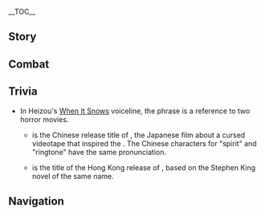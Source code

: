 {{CharacterTabs}}
{{LanguageTabs}}
{{Stub|1={{Meta/VO|tl=1|Chinese}}}}
__TOC__
==Story==
{{VO
|character           = {{ROOTPAGENAME}}
|language            = zh
|language_s          = zh
|language_t          = zh-tw
|name_s              = 鹿野院平藏
|name_t              = 鹿野院平藏

<!-- Hello -->
|vo_01_01_title_s    = 初次见面…
|vo_01_01_title_t    = 初次見面…
|vo_01_01_subtitle   = Hello...
|vo_01_01_file       = VO_{language}{character} Hello.ogg
|vo_01_01_tx_s       = 我叫鹿野院平藏，是天领奉行里破案最多最快的侦探…哎呀呀，你身上一股麻烦缠身的味道。快坐下，这边坐，从头说给我听听吧。
|vo_01_01_tx_t       = 我叫鹿野院平藏，是天領奉行裡破案最多最快的偵探…哎呀呀，(你/妳)身上一股麻煩纏身的味道。快坐下，這邊坐，從頭說給我聽聽吧。
|vo_01_01_rm         = Wǒ jiào Lùyěyuàn Píngzàng, shì Tiānlǐng-fèngxíng lǐ pò'àn zuìduō-zuìkuài de zhēntàn... Aiyaya, nǐ shēnshàng yī gǔ máfan chánshēn de wèidào. Kuài zuòxià, zhèbiān zuò, cóngtóu shuō gěi wǒ tīngtīng ba.
|vo_01_01_tl         = 

<!-- Chats -->
|vo_02_01_title_s    = 闲聊・罪案
|vo_02_01_title_t    = 閒聊・罪案
|vo_02_01_subtitle   = Chat: Criminal Cases
|vo_02_01_file       = VO_{language}{character} Chat - Criminal Cases.ogg
|vo_02_01_tx_s       = 唔…我好像闻到了罪案的味道。
|vo_02_01_tx_t       = 唔…我好像聞到了罪案的味道。
|vo_02_01_rm         = N... wǒ hǎoxiàng wén dàole zuì'àn de wèidào. 
|vo_02_01_tl         = Hmm... I seem to smell a criminal case in the air.

|vo_02_02_title_s    = 闲聊・侦探
|vo_02_02_title_t    = 閒聊・偵探
|vo_02_02_subtitle   = Chat: Detective Work
|vo_02_02_file       = VO_{language}{character} Chat - Detective Work.ogg
|vo_02_02_tx_s       = 侦探就要有侦探的样子，所以就得到处走走，搜集罪证才对嘛。
|vo_02_02_tx_t       = 偵探就要有偵探的樣子，所以就得到處走走，收集罪證才對嘛。
|vo_02_02_rm         = Zhēntàn jiù yào yǒu zhēntàn de yàngzi, suǒyǐ jiù děi dàochù zǒuzǒu, sōují zuìzhèng cái duì ma.
|vo_02_02_tl         = 

|vo_02_03_title_s    = 闲聊・直觉
|vo_02_03_title_t    = 閒聊・直覺
|vo_02_03_subtitle   = Chat: Intuition
|vo_02_03_file       = VO_{language}{character} Chat - Intuition.ogg
|vo_02_03_tx_s       = 我的直觉告诉我，马上就要有精彩的事件发生了。
|vo_02_03_tx_t       = 我的直覺告訴我，馬上就要有精彩的事件發生了。
|vo_02_03_rm         = Wǒ de zhíjué gàosù wǒ, mǎshàng jiù yào yǒu jīngcǎi de shìjiàn fāshēngle. 
|vo_02_03_tl         = My intuition tells me, a wonderful event is about to happen.

<!-- Weather -->
|vo_03_01_title_s    = 雨过天晴…
|vo_03_01_title_t    = 雨過天晴…
|vo_03_01_subtitle   = After the Rain
|vo_03_01_file       = VO_{language}{character} After the Rain.ogg
|vo_03_01_tx_s       = 刚才那场雨，可别冲散了线索啊。
|vo_03_01_tx_t       = 剛才那場雨，可別沖散了線索啊。
|vo_03_01_rm         = Gāngcái nà chǎng yǔ, kě bié chōngsànle xiànsuǒ a. 
|vo_03_01_tl         = That rainfall just now better not wash away all the clues.

|vo_03_02_title_s    = 打雷的时候…
|vo_03_02_title_t    = 打雷的時候…
|vo_03_02_subtitle   = When Thunder Strikes...
|vo_03_02_file       = VO_{language}{character} When Thunder Strikes.ogg
|vo_03_02_tx_s       = 哦？是哪个狡猾的犯人在发誓吗？
|vo_03_02_tx_t       = 哦？是哪個狡猾的犯人在發誓嗎？
|vo_03_02_rm         = O? Shì nǎge jiǎohuá de fànrén zài fāshì ma? 
|vo_03_02_tl         = 

|vo_03_03_title_s    = 下雪的时候…
|vo_03_03_title_t    = 下雪的時候…
|vo_03_03_subtitle   = When It Snows
|vo_03_03_file       = VO_{language}{character} When It Snows.ogg
|vo_03_03_tx_s       = 你听说过吗？很久以前，发生在龙脊雪山上的午夜凶灵事件…
|vo_03_03_tx_t       = (你/妳)聽說過嗎？很久以前，發生在龍脊雪山上的午夜凶靈事件…
|vo_03_03_rm         = Nǐ tīngshuōguò ma? Hěnjiǔ yǐqián, fāshēng zài Lóngjí Xuěshān-shàng de wǔyè xiōnglíng shìjiàn...
|vo_03_03_tl         = Have you heard about this? A long time ago,  the case of the vicious midnight spirit on Dragonspine...

|vo_03_04_title_s    = 刮大风了…
|vo_03_04_title_t    = 颳大風了…
|vo_03_04_subtitle   = When the Wind Is Blowing
|vo_03_04_file       = VO_{language}{character} When the Wind Is Blowing.ogg
|vo_03_04_tx_s       = 加油呀！这么点风力是成不了「风暴」的。
|vo_03_04_tx_t       = 加油呀！這麼點風力是成不了「風暴」的。
|vo_03_04_rm         = Jiāyóu ya! Zhème diǎn fēnglì shì chéng bùliǎo "fēngbào" de. 
|vo_03_04_tl         = 

<!-- Greetings -->
|vo_04_01_title_s    = 早上好…
|vo_04_01_title_t    = 早安…
|vo_04_01_subtitle   = Good Morning
|vo_04_01_file       = VO_{language}{character} Good Morning.ogg
|vo_04_01_tx_s       = 早呀，看你精神不好，没做噩梦吧？早知道的话，就该晚些再让你接触重案嘛。
|vo_04_01_tx_t       = 早呀，看(你/妳)精神不好，沒做噩夢吧？早知道的話，就該晚些再讓(你/妳)接觸重案嘛。
|vo_04_01_rm         = Zǎo ya, kàn nǐ jīngshén bù hǎo, méi zuò èmèng ba? Zǎo zhīdào dehuà, jiù gāi wǎn xiē zài ràng nǐ jiēchù zhòng'àn ma. 
|vo_04_01_tl         = 

|vo_04_02_title_s    = 中午好…
|vo_04_02_title_t    = 午安…
|vo_04_02_subtitle   = Good Afternoon
|vo_04_02_file       = VO_{language}{character} Good Afternoon.ogg
|vo_04_02_tx_s       = 吃饱了玩点锻炼脑力的游戏吧！继电石？哈哈，这个只能锻炼心态吧。
|vo_04_02_tx_t       = 吃飽了玩點鍛煉腦力的遊戲吧！繼電石？哈哈，這個只能鍛煉心態吧。
|vo_04_02_rm         = Chībǎole wán diǎn duànliàn nǎolì de yóuxì ba! Jìdiàn-shí? Haha, zhège zhǐ néng duànliàn xīntài ba. 
|vo_04_02_tl         = 

|vo_04_03_title_s    = 晚上好…
|vo_04_03_title_t    = 晚上好…
|vo_04_03_subtitle   = Good Evening
|vo_04_03_file       = VO_{language}{character} Good Evening.ogg
|vo_04_03_tx_s       = 太阳下班的时候，就轮到星星盯着犯人了。
|vo_04_03_tx_t       = 太陽下班的時候，就輪到星星盯著犯人了。
|vo_04_03_rm         = Tàiyáng xiàbān de shíhòu, jiù lún dào xīngxīng dīngzhe fànrénle. 
|vo_04_03_tl         = 

|vo_04_04_title_s    = 晚安…
|vo_04_04_title_t    = 晚安…
|vo_04_04_subtitle   = Good Night
|vo_04_04_file       = VO_{language}{character} Good Night.ogg
|vo_04_04_tx_s       = 真好啊，又到了睡觉时间！今天会做怎样的梦呢？
|vo_04_04_tx_t       = 真好啊，又到了睡覺時間！今天會做怎樣的夢呢？
|vo_04_04_rm         = Zhēn hǎo a, yòu dàole shuìjiào shíjiān! Jīntiān huì zuò zěnyàng de mèng ne? 
|vo_04_04_tl         = Great, it’s bedtime again! What kind of dreams will I have tonight?

<!-- About -->
|vo_05_01_title_s    = 关于鹿野院平藏自己・侦探
|vo_05_01_title_t    = 關於鹿野院平藏自己・偵探
|vo_05_01_subtitle   = About {character}: Detective
|vo_05_01_file       = VO_{language}{character} About {character} - Detective.ogg
|vo_05_01_tx_s       = 侦探，就该用脑力摧毁那些犯人企图逃脱的侥幸，所以说，真正的侦探，根本犯不着使用武力嘛。
|vo_05_01_tx_t       = 偵探，就該用腦力摧毀那些犯人企圖逃脫的僥倖，所以說，真正的偵探，根本犯不著使用武力嘛。
|vo_05_01_rm_s       = Zhēntàn, jiù gāi yòng nǎolì cuīhuǐ nàxiē fànrén qǐtú táotuō de jiǎoxìng, suǒyǐ shuō, zhēnzhèng de zhēntàn, gēnběn fànbuzháo shǐyòng wǔlì ma. 
|vo_05_01_rm_t       = Zhēntàn, jiù gāi yòng nǎolì cuīhuǐ nàxiē fànrén qìtú táotuō de jiǎoxìng, suǒyǐ shuō, zhēnzhèng de zhēntàn, gēnběn fànbuzháo shǐyòng wǔlì ma. 
|vo_05_01_tl         = 

|vo_05_02_title_s    = 关于鹿野院平藏自己・关键词
|vo_05_02_title_t    = 關於鹿野院平藏自己・關鍵字
|vo_05_02_friendship = 4
|vo_05_02_subtitle   = About {character}: Keywords
|vo_05_02_file       = VO_{language}{character} About {character} - Keywords.ogg
|vo_05_02_tx_s       = 我习惯将见到的东西以关键词的形式记在脑子里，它们对推理大有帮助。你看这边这个人，干净裤腿上的猫毛，手腕处的抓痕，看来是想和动物玩，但却不太懂怎么逗猫。那位，很在意自己受伤的手，穿着和身份不符的新鞋…等等，说不定我要有新委托了。
|vo_05_02_tx_t       = 我習慣將見到的東西以關鍵字的形式記在腦子裡，它們對推理大有幫助。(你/妳)看這邊這個人，乾淨褲腿上的貓毛，手腕處的抓痕，看來是想和動物玩，但卻不太懂怎麼逗貓。那位，很在意自己受傷的手，穿著和身分不符的新鞋…等等，說不定我要有新委託了。
|vo_05_02_rm_s       = Wǒ xíguàn jiāng jiàn dào de dōngxi yǐ guānjiàn-cí de xíngshì jì zài nǎozi lǐ, tāmen duì tuīlǐ dà yǒu bāngzhù. Nǐ kàn zhè biān zhège rén, gānjìng kùtuǐ-shàng de māomáo, shǒuwàn-chǔ de zhuāhén, kànlái shì xiǎng hé dòngwù wán, dàn què bù tài dǒng zěnme dòu māo. Nà wèi, hěn zàiyì zìjǐ shòushāng de shǒu, chuānzhuó hé shēnfèn bùfú de xīn xié... Děngděng, shuōbudìng wǒ yào yǒu xīn wěituōle. 
|vo_05_02_rm_t       = Wǒ xíguàn jiāng jiàn dào de dōngxi yǐ guānjiàn-zì de xíngshì jì zài nǎozi lǐ, tāmen duì tuīlǐ dà yǒu bāngzhù. Nǐ kàn zhè biān zhège rén, gānjìng kùtuǐ-shàng de māomáo, shǒuwàn-chǔ de zhuāhén, kànlái shì xiǎng hàn dòngwù wán, dàn què bù tài dǒng zěnme dòu māo. Nà wèi, hěn zàiyì zìjǐ shòushāng de shǒu, chuānzhuó hàn shēnfèn bùfú de xīn xié... Děngděng, shuōbudìng wǒ yào yǒu xīn wěituōle. 
|vo_05_02_tl         = 

<!-- About Us -->
|vo_06_01_title_s    = 关于我们・委托
|vo_06_01_title_t    = 關於我們・委託
|vo_06_01_subtitle   = About Us: Commissions
|vo_06_01_file       = VO_{language}{character} About Us - Commissions.ogg
|vo_06_01_tx_s       = 我看你身边的委托，就像永不干涸的井口一样，捞都捞不完。那我就来沾点便宜吧。你懂的，打架、跑腿、找东西之类的活我是不做的。只做解谜推理，只解重案要案…嘿嘿，记得帮我留意哦。
|vo_06_01_tx_t       = 我看(你/妳)身邊的委託，就像永不乾涸的井口一樣，撈都撈不完。那我就來沾點便宜吧。(你/妳)懂的，打架、跑腿、找東西之類的工作我是不做的。只做解謎推理，只解重案要案…嘿嘿，記得幫我留意哦。
|vo_06_01_rm         = Wǒ kàn nǐ shēnbiān de wěituō, jiù xiàng yǒng bù gānhé de jǐngkǒu yīyàng, lāo dōu lāo bù wán. Nà wǒ jiù lái zhān diǎn piányí ba. Nǐ dǒng de, dǎjià, pǎotuǐ, zhǎo dōngxi zhī lèi de gōngzuò wǒ shì bù zuò de. Zhǐ zuò jiěmí tuīlǐ, zhǐ jiě zhòng'àn yào'àn... Heihei, jìdé bāng wǒ liúyì o. 
|vo_06_01_tl         = 

|vo_06_02_title_s    = 关于我们・必然结果
|vo_06_02_title_t    = 關於我們・必然結果
|vo_06_02_subtitle   = About Us: Destined Outcome
|vo_06_02_file       = VO_{language}{character} About Us - Destined Outcome.ogg
|vo_06_02_tx_s       = 「巧合」是个好词，听起来就像是命中注定。但可惜侦探不相信巧合，我和你的相遇，是此前每一个选择、每一次行动的必然结果，也就是说，是我们自己决定的哦。
|vo_06_02_tx_t       = 「巧合」是個好詞，聽起來就像是命中註定。但可惜偵探不相信巧合，我和(你/妳)的相遇，是此前每一個選擇、每一次行動的必然結果，也就是說，是我們自己決定的哦。
|vo_06_02_rm_s       = "Qiǎohé" shìgè hǎo cí, tīngqǐlái jiù xiàng shì mìngzhòng-zhùdìng. Dàn kěxí zhēntàn bù xiāngxìn qiǎohé, wǒ hé nǐ de xiāngyù, shì cǐqián měi yīgè xuǎnzé, měi yīcì xíngdòng de bìrán jiéguǒ, yě jiùshì shuō, shì wǒmen zìjǐ juédìng de o. 
|vo_06_02_rm_t       = "Qiǎohé" shìgè hǎo cí, tīngqǐlái jiù xiàng shì mìngzhòng-zhùdìng. Dàn kěxí zhēntàn bù xiāngxìn qiǎohé, wǒ hàn nǐ de xiāngyù, shì cǐqián měi yīgè xuǎnzé, měi yīcì xíngdòng de bìrán jiéguǒ, yě jiùshì shuō, shì wǒmen zìjǐ juédìng de o. 
|vo_06_02_tl         = 

<!-- Miscellaneous I -->
|vo_07_01_title_s    = 关于「神之眼」…
|vo_07_01_title_t    = 關於「神之眼」…
|vo_07_01_friendship = 4
|vo_07_01_subtitle   = About the [[Vision]]
|vo_07_01_file       = VO_{language}{character} About the Vision.ogg
|vo_07_01_tx_s       = 有传言说我不用神之眼也能放倒同僚？唔…我更正一下。第一，我虽然是奉行所同心，但也只是个侦探，动的是脑力。第二，我们平时是不会打架的。第三…欸，蒙不过你啊。那算了~
|vo_07_01_tx_t       = 有傳言說我不用神之眼也能放倒同僚？唔…我更正一下。第一，我雖然是奉行所同心，但也只是個偵探，動的是腦力。第二，我們平時是不會打架的。第三…欸，矇不過(你/妳)啊。那算了~
|vo_07_01_rm         = Yǒu chuányán shuō wǒ bùyòng Shénzhīyǎn yě néng fàng dào tóngliáo? N... Wǒ gēngzhèng yīxià. Dì-yī, wǒ suīrán shì Fèngxíng-suǒ Tóngxīn, dàn yě zhǐshì gè zhēntàn, dòng de shì nǎolì. Dì-èr, wǒmen píngshí shì bùhuì dǎjià de. Dì-sān... Ei, méngbuguò nǐ a. Nà suànle~ 
|vo_07_01_tl         = 

|vo_07_02_title_s    = 有什么想要分享・成就感
|vo_07_02_title_t    = 有什麼想要分享・成就感
|vo_07_02_subtitle   = Something to Share: Sense of Achievement
|vo_07_02_file       = VO_{language}{character} Something to Share - Sense of Achievement.ogg
|vo_07_02_tx_s       = 把线索串联起来，一步步找出真凶，直到亲手为拼图嵌上最后一块。那种成就感，哎呀呀，实在是太迷人了。
|vo_07_02_tx_t       = 把線索串聯起來，一步步找出真凶，直到親手為拼圖嵌上最後一塊。那種成就感，哎呀呀，實在是太迷人了。
|vo_07_02_rm         = Bǎ xiànsuǒ chuànlián qǐlái, yībùbù zhǎochū zhēnxiōng, zhídào qīnshǒu wéi pīntú qiànshàng zuìhòu yīkuài. Nà zhǒng chéngjiù-gǎn, aiyaya, shízài shì tài mírénle. 
|vo_07_02_tl         = 

|vo_07_03_title_s    = 有什么想要分享・同心
|vo_07_03_title_t    = 有什麼想要分享・同心
|vo_07_03_subtitle   = Something to Share: Doushin
|vo_07_03_file       = VO_{language}{character} Something to Share - Doushin.ogg
|vo_07_03_tx_s       = 同心这个职位，既能带来声望，又离凶案现场最近，这舞台，比我在侦探社的时候大了不少。当然，当然…巡逻和抓捕这种活还是请厉害的人代劳吧，侦探的精力是有限的嘛。
|vo_07_03_tx_t       = 同心這個職位，既能帶來聲望，又離凶案現場最近，這舞臺，比我在偵探社的時候大了不少。當然，當然…巡邏和抓捕這種工作還是請厲害的人代勞吧，偵探的精力是有限的嘛。
|vo_07_03_rm_s       = Tóngxīn zhège zhíwèi, jì néng dàilái shēngwàng, yòu lí xiōng'àn xiànchǎng zuìjìn, zhè wǔtái, bǐ wǒ zài zhēntàn-shè de shíhòu dàle bùshǎo. Dāngrán, dāngrán... xúnluó hé zhuābǔ zhè zhǒng gōngzuò háishì qǐng lìhài de rén dàiláo ba, zhēntàn de jīnglì shì yǒuxiàn de ma.
|vo_07_03_rm_t       = Tóngxīn zhège zhíwèi, jì néng dàilái shēngwàng, yòu lí xiōng'àn xiànchǎng zuìjìn, zhè wǔtái, bǐ wǒ zài zhēntàn-shè de shíhòu dàle bùshǎo. Dāngrán, dāngrán... xúnluó hàn zhuābǔ zhè zhǒng gōngzuò háishì qǐng lìhài de rén dàiláo ba, zhēntàn de jīnglì shì yǒuxiàn de ma.
|vo_07_03_tl         = 

|vo_07_04_title_s    = 感兴趣的见闻…
|vo_07_04_title_t    = 感興趣的見聞…
|vo_07_04_subtitle   = Interesting Things
|vo_07_04_file       = VO_{language}{character} Interesting Things.ogg
|vo_07_04_tx_s       = 你对木材有什么研究吗？啊，没错，说的就是那种路边随处可见的树木。犯人蹭到了树皮啦，刮到了木屑啦，踩到了树叶啦，说不好就会留下些什么。根据它们的生长区域，有时还能推断出重要的线索。完全可以说，树是侦探的好朋友啊。
|vo_07_04_tx_t       = (你/妳)對木材有什麼研究嗎？啊，沒錯，說的就是那種路邊隨處可見的樹木。犯人蹭到了樹皮啦、刮到了木屑啦、踩到了樹葉啦，說不定就會留下些什麼。根據它們的生長區域，有時還能推斷出重要的線索。完全可以說，樹是偵探的好朋友啊。
|vo_07_04_rm_s       = Nǐ duì mùcái yǒu shénme yánjiū ma? A, méicuò, shuō de jiùshì nà zhǒng lùbiān suíchù-kějiàn de shùmù. Fànrén cèng dàole shùpí la, guā dàole mùxiè la, cǎi dàole shùyè la, shuōbudìng jiù huì liúxià xiē shénme. Gēnjù tāmen de shēngzhǎng qūyù, yǒushí hái néng tuīduàn chū chóng yào de xiànsuǒ. Wánquán kěyǐ shuō, shù shì zhēntàn de hǎo péngyǒu a.
|vo_07_04_rm_t       = Nǐ duì mùcái yǒu shénme yánjiù ma? A, méicuò, shuō de jiùshì nà zhǒng lùbiān suíchù-kějiàn de shùmù. Fànrén cèng dàole shùpí la, guā dàole mùxiè la, cǎi dàole shùyè la, shuōbudìng jiù huì liúxià xiē shénme. Gēnjù tāmen de shēngzhǎng qūyù, yǒushí hái néng tuīduàn chū chóng yào de xiànsuǒ. Wánquán kěyǐ shuō, shù shì zhēntàn de hǎo péngyǒu a.
|vo_07_04_tl         = 

<!-- About Others -->
|vo_08_01_title_s    = 关于九条裟罗…
|vo_08_01_title_t    = 關於九條裟羅…
|vo_08_01_friendship = 4
|vo_08_01_subtitle   = About [[Kujou Sara]]
|vo_08_01_file       = VO_{language}{character} About Kujou Sara.ogg
|vo_08_01_tx_s       = 九条裟罗大人啊…绝对是全天领奉行最严肃的人！真希望她能变得宽容一些，多多体谅下属，别再因为偶尔的缺勤责备我了。说到底，我也是为了查案嘛。
|vo_08_01_tx_t       = 九條裟羅大人啊…絕對是全天領奉行最嚴肅的人！真希望她能變得寬容一些，多多體諒下屬，別再因為偶爾的缺勤責備我了。說到底，我也是為了查案嘛。
|vo_08_01_rm         = Jiǔtiáo Shāluó-dàrén a... Juéduì shì quán Tiānlǐng-fèngxíng zuì yánsù de rén! Zhēn xīwàng tā néng biàn dé kuānróng yīxiē, duōduō tǐliàng xiàshǔ, bié zài yīnwèi ǒu'ěr de quēqín zébèi wǒle. Shuōdàodǐ, wǒ yěshì wèile chá'àn ma. 
|vo_08_01_tl         = 

|vo_08_02_title_s    = 关于荒泷一斗…
|vo_08_02_title_t    = 關於荒瀧一斗…
|vo_08_02_friendship = 4
|vo_08_02_subtitle   = About [[Arataki Itto]]
|vo_08_02_file       = VO_{language}{character} About Arataki Itto.ogg
|vo_08_02_tx_s       = 受人所托，我去牢里给他捎过几次烤堇瓜，有次还正巧听到他在唱歌。说实话，歌词很烂，但唱得不错。蹲牢房的人能有这样的精神状态，不算多见。
|vo_08_02_tx_t       = 受人所托，我去牢裡帶過幾次烤堇瓜給他，有次還正巧聽到他在唱歌。說實話，歌詞很爛，但唱得不錯。蹲牢房的人能有這樣的精神狀態，不算多見。
|vo_08_02_rm_s       = Shòu rén suǒ tuō, wǒ qù láolǐ gěi tā shāoguò jǐ cì kǎo-Jǐn-guā, yǒu cì hái zhèngqiǎo tīngdào tā zài chànggē. Shuōshíhuà, gēcí hěn làn, dàn chàng dé bùcuò. Dūn láofáng de rén néng yǒu zhèyàng de jīngshén zhuàngtài, bù suàn duō jiàn.
|vo_08_02_rm_t       = Shòu rén suǒ tuō, wǒ qù láolǐ dài guò jǐ cì kǎo-Jǐn-guā gěi tā, yǒu cì hái zhèngqiǎo tīngdào tā zài chànggē. Shuōshíhuà, gēcí hěn làn, dàn chàng dé bùcuò. Dūn láofáng de rén néng yǒu zhèyàng de jīngshén zhuàngtài, bù suàn duō jiàn. 
|vo_08_02_tl         = 

|vo_08_03_title_s    = 关于久岐忍…
|vo_08_03_title_t    = 關於久岐忍…
|vo_08_03_friendship = 4
|vo_08_03_subtitle   = About [[Kuki Shinobu]]
|vo_08_03_file       = VO_{language}{character} About Kuki Shinobu.ogg
|vo_08_03_tx_s       = 荒泷派真是个自由多元的组织呀，无论是怎样的风格都能接纳。了不起，了不起，多亏那位阿忍小姐管教有方。我是怎么知道的？哈哈，这已经简单到连推理都算不上了吧？
|vo_08_03_tx_t       = 荒瀧派真是個自由多元的組織呀，無論是怎樣的風格都能接納。了不起，了不起，多虧那位阿忍小姐管教有方。我是怎麼知道的？哈哈，這已經簡單到連推理都算不上了吧？
|vo_08_03_rm         = Huānglóng-pài zhēnshi gè zìyóu duōyuán de zǔzhī ya, wúlùn shì zěnyàng de fēnggé dōu néng jiē'nà. Liǎobuqǐ, liǎobuqǐ, duōkuī nà wèi Ā-Rěn-xiǎojiě guǎnjiào yǒufāng. Wǒ shì zěnme zhīdào de? Haha, zhè yǐjīng jiǎndān dào lián tuīlǐ dōu suànbushàngle ba? 
|vo_08_03_tl         = 

|vo_08_04_title_s    = 关于八重神子…
|vo_08_04_title_t    = 關於八重神子…
|vo_08_04_friendship = 4
|vo_08_04_subtitle   = About [[Yae Miko]]
|vo_08_04_file       = VO_{language}{character} About Yae Miko.ogg
|vo_08_04_tx_s       = 说起来，宫司大人的八重堂也会出版推理小说吧？什么时候能请你当面引荐一番？在这个时代，要成为名侦探，实力以外，宣传也不能落下。哎呀呀，我哪有别的心思啦。
|vo_08_04_tx_t       = 說起來，宮司大人的八重堂也會出版推理小說吧？什麼時候能請(你/妳)當面引薦一番？在這個時代，要成為名偵探，實力以外，宣傳也不能落下。哎呀呀，我哪有別的心思啦。
|vo_08_04_rm         = Shuō qǐlái, Gōngsī-dàrén de Bāchóng-táng yě huì chūbǎn tuīlǐ-xiǎoshuō ba? Shénme shíhòu néng qǐng nǐ dāngmiàn yǐnjiàn yī fān? Zài zhège shídài, yào chéngwéi míng-zhēntàn, shílì yǐwài, xuānchuán yě bùnéng luòxià. Aiyaya, wǒ nǎ yǒu bié de xīnsī la. 
|vo_08_04_tl         = 

|vo_08_05_title_s    = 关于枫原万叶・共通点
|vo_08_05_title_t    = 關於楓原萬葉・共通點
|vo_08_05_friendship = 4
|vo_08_05_subtitle   = About [[Kaedehara Kazuha]]: Things in Common
|vo_08_05_file       = VO_{language}{character} About Kaedehara Kazuha - Things in Common.ogg
|vo_08_05_tx_s       = 万叶他呀，太可靠了。在他的提醒下，线索就像装宝石的匣子被翻倒一样，滚落得满地都是了。我要是也有他那种对于自然的感知力…哦！我明白了！「风」之于他，就像是「直觉」之于我吧！
|vo_08_05_tx_t       = 萬葉他呀，太可靠了。在他的提醒下，線索就像裝寶石的匣子被翻倒一樣，滾落得滿地都是了。我要是也有他那種對於自然的感知力…哦！我明白了！「風」之於他，就像是「直覺」之於我吧！
|vo_08_05_rm         = Wànyè tā ya, tài kěkàole. Zài tā de tíxǐng xià, xiànsuǒ jiù xiàng zhuāng bǎoshí de xiázi bèi fāndào yīyàng, gǔnluò dé mǎndì-dōushìle. Wǒ yàoshi yěyǒu tā nà zhǒng duìyú zìrán de gǎnzhī lì... O! Wǒ míngbáile! "Fēng" zhī yú tā, jiù xiàng shì "zhíjué" zhī yú wǒ ba! 
|vo_08_05_tl         = 

|vo_08_06_title_s    = 关于枫原万叶・邀请
|vo_08_06_title_t    = 關於楓原萬葉・邀請
|vo_08_06_friendship = 4
|vo_08_06_subtitle   = About Kaedehara Kazuha: Invitation
|vo_08_06_file       = VO_{language}{character} About Kaedehara Kazuha - Invitation.ogg
|vo_08_06_tx_s       = 好可惜呀！眼狩令废除后，我就不能堂堂正正地逮捕他了！不过这样一来，也就意味着…我可以光明正大地邀请他来天领奉行，跟我一起讨论案情了吧！
|vo_08_06_tx_t       = 好可惜呀！眼狩令廢除後，我就不能堂堂正正地逮捕他了！不過這樣一來，也就意味著…我可以光明正大地邀請他來天領奉行，跟我一起討論案情了吧！
|vo_08_06_rm         = Hǎo kěxī ya! Yǎnshòu-lìng fèichú hòu, wǒ jiù bùnéng tángtángzhèngzhèng de dàibǔ tāle! Bùguò zhèyàng yī lái, yě jiù yìwèizhe... Wǒ kěyǐ guāngmíng-zhèngdà de yāoqǐng tā lái Tiānlǐng-fèngxíng, gēn wǒ yīqǐ tǎolùn ànqíngle ba!
|vo_08_06_tl         = 

|vo_08_07_title_s    = 关于五郎…
|vo_08_07_title_t    = 關於五郎…
|vo_08_07_friendship = 4
|vo_08_07_subtitle   = About [[Gorou]]
|vo_08_07_file       = VO_{language}{character} About Gorou.ogg
|vo_08_07_tx_s       = 在这位大将的叮嘱下，我的海祇岛之旅可是热闹了不少，到哪都有军士们盯着。天地良心，我不过是个平平无奇的观光群众，最多算个小小侦探，连白萝卜也不会惦记半根的呀。
|vo_08_07_tx_t       = 在這位大將的叮囑下，我的海祇島之旅可是熱鬧了不少，到哪都有軍士們盯著。天地良心，我不過是個平平無奇的觀光群眾，最多算個小小偵探，連白蘿蔔也不會惦記半根的呀。
|vo_08_07_rm         = Zài zhè wèi dàjiàng de dīngzhǔ xià, wǒ de Hǎiqí-dǎo zhī lǚ kěshì rè'nàole bùshǎo, dào nǎ dōu yǒu jūnshìmen dīngzhe. Tiāndì-liángxīn, wǒ bùguò shì gè píngpíng-wúqí de guān'guāng qúnzhòng, zuìduō suàn gè xiǎoxiǎo-zhēntàn, lián Báiluóbo yě bùhuì diànjì bàn gēn de ya. 
|vo_08_07_tl         = 

|vo_08_08_title_s    = 关于珊瑚宫心海…
|vo_08_08_title_t    = 關於珊瑚宮心海…
|vo_08_08_friendship = 4
|vo_08_08_subtitle   = About [[Sangonomiya Kokomi]]
|vo_08_08_file       = VO_{language}{character} About Sangonomiya Kokomi.ogg
|vo_08_08_tx_s       = 珊瑚宫大人我是没见过的。毕竟有她出席的场合，村民们会围个里三圈外三圈吧，我就不凑热闹啦。啊，对，最里面那层还要算上巫女！像我们这样的年轻人，想要获得大家的认可，总要多付出一点努力的。
|vo_08_08_tx_t       = 珊瑚宮大人我是沒見過的。畢竟有她出席的場合，村民們會圍個裡三圈外三圈吧，我就不湊熱鬧啦。啊，對，最裡面那層還要算上巫女！像我們這樣的年輕人，想要獲得大家的認可，總要多付出一點努力的。
|vo_08_08_rm         = Shānhúgōng-dàrén wǒ shì méi jiàn'guò de. Bìjìng yǒu tā chūxí de chǎnghé, cūnmínmen huì wéi gè lǐsānquān-wàisānquān ba, wǒ jiù bù còurè'nào la. A, duì, zuì lǐmiàn nà céng hái yào suàn shàng wūnǚ! Xiàng wǒmen zhèyàng de niánqīng-rén, xiǎng yào huòdé dàjiā de rènkě, zǒng yào duō fùchū yīdiǎn nǔlì de.
|vo_08_08_tl         = 

|vo_08_09_title_s    = 关于神里绫华…
|vo_08_09_title_t    = 關於神里綾華…
|vo_08_09_friendship = 4
|vo_08_09_subtitle   = About [[Kamisato Ayaka]]
|vo_08_09_file       = VO_{language}{character} About Kamisato Ayaka.ogg
|vo_08_09_tx_s       = 我和神里家的大小姐，只能算点头之交吧。还好我的家族不是什么名门。那种生活，可不适合我呀。
|vo_08_09_tx_t       = 我和神里家的大小姐，只能算點頭之交吧。還好我的家族不是什麼名門。那種生活，可不適合我呀。
|vo_08_09_rm_s       = Wǒ hé Shénlǐ-jiā de dà-xiǎojiě, zhǐ néng suàn diǎntóuzhījiāo ba. Háihǎo wǒ de jiāzú bùshì shénme míngmén. Nà zhǒng shēnghuó, kě bù shìhé wǒ ya.
|vo_08_09_rm_t       = Wǒ hàn Shénlǐ-jiā de dà-xiǎojiě, zhǐ néng suàn diǎntóuzhījiāo ba. Háihǎo wǒ de jiāzú bùshì shénme míngmén. Nà zhǒng shēnghuó, kě bù shìhé wǒ ya.
|vo_08_09_tl         = 

<!-- More About -->
|vo_09_01_title_s    = 想要了解鹿野院平藏・其一
|vo_09_01_title_t    = 想要瞭解鹿野院平藏・其一
|vo_09_01_subtitle   = More About {character}: I
|vo_09_01_file       = VO_{language}{character} More About {character} - 01.ogg
|vo_09_01_tx_s       = 就算一个人保持沉默，也能从他的衣着、动作、表情来掌握信息哦。如果接下来我的话就此打住…你又能从我身上读到什么呢？
|vo_09_01_tx_t       = 就算一個人保持沉默，也能從他的衣著、動作、表情來掌握資訊哦。如果接下來我的話就此打住…(你/妳)又能從我身上讀到什麼呢？
|vo_09_01_rm         = Jiùsuàn yīgèrén bǎochí chénmò, yě néng cóng tā de yīzhuó, dòngzuò, biǎoqíng lái zhǎngwò zīxùn o. Rúguǒ jiēxiàlái wǒ de huà jiùcǐ dǎzhù... Nǐ yòu néng cóng wǒ shēnshang dú dào shénme ne? 
|vo_09_01_tl         = 

|vo_09_02_title_s    = 想要了解鹿野院平藏・其二
|vo_09_02_title_t    = 想要瞭解鹿野院平藏・其二
|vo_09_02_friendship = 3
|vo_09_02_subtitle   = More About {character}: II
|vo_09_02_file       = VO_{language}{character} More About {character} - 02.ogg
|vo_09_02_tx_s       = 某次旁听时，我受脑海中的推导鼓动，阻止了判决的下达。如果当时提出的异议无效，那它就不会成为我当侦探的契机，而会是&mdash;&mdash;鹿野院平藏，因扰乱庭审秩序受到拘留处罚，哈哈哈…
|vo_09_02_tx_t       = 某次旁聽時，我受腦海中的推導鼓動，阻止了判決的下達。如果當時提出的異議無效，那它就不會成為我當偵探的契機，而會是&mdash;&mdash;鹿野院平藏，因擾亂庭審秩序受到拘留處罰，哈哈哈…
|vo_09_02_rm         = Mǒu cì pángtīng shí, wǒ shòu nǎohǎi-zhōng de tuīdǎo gǔdòng, zǔzhǐle pànjué de xiàdá. Rúguǒ dāngshí tíchū de yìyì wúxiào, nà tā jiù bù huì chéngwéi wǒ dāng zhēntàn de qìjī, ér huì shì&mdash;&mdash;Lùyěyuàn Píngzáng, yīn rǎoluàn tíngshěn zhìxù shòudào jūliú chǔfá, hahaha...
|vo_09_02_tl         = 

|vo_09_03_title_s    = 想要了解鹿野院平藏・其三
|vo_09_03_title_t    = 想要瞭解鹿野院平藏・其三
|vo_09_03_friendship = 4
|vo_09_03_subtitle   = More About {character}: III
|vo_09_03_file       = VO_{language}{character} More About {character} - 03.ogg
|vo_09_03_tx_s       = 调查外遇、寻找宠物…从侦探社接到的案件总是那么几类，不够我挑战自己的呀。我只好找机会溜去天领奉行喽。另一部分的原因，是我跟珊瑚社长的理念不太合拍啦，这也没办法。
|vo_09_03_tx_t       = 調查外遇、尋找寵物…從偵探社接到的案件總是那麼幾類，不夠我挑戰自己的呀。我只好找機會溜去天領奉行囉。另一部分的原因，是我跟珊瑚社長的理念不太合啦，這也沒辦法。
|vo_09_03_rm_s       = Diàochá wàiyù, xúnzhǎo chǒngwù... Cóng Zhēntàn-shè jiē dào de ànjiàn zǒng shì nàme jǐ lèi, bùgòu wǒ tiǎozhàn zìjǐ de ya. Wǒ zhǐhǎo zhǎo jīhuì liū qù Tiānlǐng-fèngxíng lou. Lìng yībùfèn de yuányīn, shì wǒ gēn Shānhú-shèzhǎng de lǐniàn bù tài hépāi la, zhè yě méi bànfǎ. 
|vo_09_03_rm_t       = Diàochá wàiyù, xúnzhǎo chǒngwù... Cóng Zhēntàn-shè jiē dào de ànjiàn zǒng shì nàme jǐ lèi, bùgòu wǒ tiǎozhàn zìjǐ de ya. Wǒ zhǐhǎo zhǎo jīhuì liū qù Tiānlǐng-fèngxíng luo. Lìng yībùfèn de yuányīn, shì wǒ gēn Shānhú-shèzhǎng de lǐniàn bù tài hé la, zhè yě méi bànfǎ. 
|vo_09_03_tl         = 

|vo_09_04_title_s    = 想要了解鹿野院平藏・其四
|vo_09_04_title_t    = 想要瞭解鹿野院平藏・其四
|vo_09_04_friendship = 5
|vo_09_04_subtitle   = More About {character}: IV
|vo_09_04_file       = VO_{language}{character} More About {character} - 04.ogg
|vo_09_04_tx_s       = 刚进天领奉行时，我拿未结案的卷宗来练手，不知不觉间，那座「卷宗山」也快被我咻地推平了…可惜啊，现在已经没时间再看以前的卷宗喽，很多案子都点名要我支援，忙得喘不过气啊…也没办法嘛。足够优秀的侦探，案子会自己找上门来。
|vo_09_04_tx_t       = 剛進天領奉行時，我拿未結案的卷宗來練手，不知不覺間，那座「卷宗山」也快被我咻地推平了…可惜啊，現在已經沒時間再看以前的卷宗囉，很多案子都點名要我支援，忙得喘不過氣啊…也沒辦法嘛。足夠優秀的偵探，案子會自己找上門來。
|vo_09_04_rm_s       = Gāng jìn Tiānlǐng-fèngxíng shí, wǒ ná wèi jié'àn de juànzōng lái liànshǒu, bùzhī-bùjué jiān, nà zuò "juànzōng shān" yě kuài bèi wǒ xiū de tuīpíngle... Kěxí a, xiànzài yǐjīng méi shíjiān zài kàn yǐqián de juànzōng lou, hěnduō ànzi dōu diǎnmíng yào wǒ zhīyuán, máng dé chuǎnbùguòqì a... Yě méi bànfǎ ma. Zúgòu yōuxiù de zhēntàn, ànzi huì zìjǐ zhǎoshàngmén lái. 
|vo_09_04_rm_t       = Gāng jìn Tiānlǐng-fèngxíng shí, wǒ ná wèi jié'àn de juànzōng lái liànshǒu, bùzhī-bùjué jiān, nà zuò "juànzōng shān" yě kuài bèi wǒ xiū de tuīpíngle... Kěxí a, xiànzài yǐjīng méi shíjiān zài kàn yǐqián de juànzōng luo, hěnduō ànzi dōu diǎnmíng yào wǒ zhīyuán, máng dé chuǎnbùguòqì a... Yě méi bànfǎ ma. Zúgòu yōuxiù de zhēntàn, ànzi huì zìjǐ zhǎoshàngmén lái. 
|vo_09_04_tl         = 

|vo_09_05_title_s    = 想要了解鹿野院平藏・其五
|vo_09_05_title_t    = 想要瞭解鹿野院平藏・其五
|vo_09_05_friendship = 6
|vo_09_05_subtitle   = More About {character}: V
|vo_09_05_file       = VO_{language}{character} More About {character} - 05.ogg
|vo_09_05_tx_s       = 面对犯罪的时候，侦探已经失败了。无论怎样还原真相，找出真正的犯人，都无法挽回事件发生造成的损失。所以，我才会想要扩大自己的名声，成为能让坏人想想就感到害怕的名侦探！也就是，扼杀犯罪在摇篮之中。好了，既然把这一点都告诉你了，就快来一起帮我的忙吧。
|vo_09_05_tx_t       = 面對犯罪的時候，偵探已經失敗了。無論怎樣還原真相，找出真正的犯人，都無法挽回事件發生造成的損失。所以，我才會想要擴大自己的名聲，成為能讓壞人想想就感到害怕的名偵探！也就是，扼殺犯罪在搖籃之中。好了，既然把這一點都告訴(你/妳)了，就快來一起幫我的忙吧。
|vo_09_05_rm         = Miàn duì fànzuì de shíhòu, zhēntàn yǐjīng shībàile. Wúlùn zěnyàng huányuán zhēnxiàng, zhǎo chū zhēnzhèng de fànrén, dōu wúfǎ wǎnhuí shìjiàn fāshēng zàochéng de sǔnshī. Suǒyǐ, wǒ cái huì xiǎng yào kuòdà zìjǐ de míngshēng, chéngwéi néng ràng huàirén xiǎngxiǎng jiù gǎndào hàipà de míng-zhēntàn! Yě jiùshì, èshā fànzuì zài yáolán zhī zhōng. Hǎole, jìrán bǎ zhè yīdiǎn dōu gàosù nǐle, jiù kuài lái yīqǐ bāng wǒ de máng ba. 
|vo_09_05_tl         = 

<!-- Miscellaneous II -->
|vo_10_01_title_s    = 鹿野院平藏的爱好…
|vo_10_01_title_t    = 鹿野院平藏的愛好…
|vo_10_01_subtitle   = {character}'s Hobbies
|vo_10_01_file       = VO_{language}{character} Hobbies.ogg
|vo_10_01_tx_s       = 要来旁听天领奉行的法庭判决吗？看着真相就像碎裂的剪贴画一样被拼接完整…我可以替你占个绝好的观席位。我们只要装作不认识就行了，装作。
|vo_10_01_tx_t       = 要來旁聽天領奉行的法庭判決嗎？看著真相就像碎裂的剪貼畫一樣被拼接完整…我可以替(你/妳)佔個絕好的觀席位。我們只要裝作不認識就行了，裝作。
|vo_10_01_rm         = Yào lái pángtīng Tiānlǐng-fèngxíng de fǎtíng pànjué ma? Kànzhe zhēnxiàng jiù xiàng suìliè de jiǎntiē-huà yīyàng bèi pīnjiē wánzhěng... Wǒ kěyǐ tì nǐ zhàn gè juéhǎo de guānxí-wèi. Wǒmen zhǐyào zhuāngzuò bù rènshí jiùxíngle, zhuāngzuò. 
|vo_10_01_tl         = 

|vo_10_02_title_s    = 鹿野院平藏的烦恼…
|vo_10_02_title_t    = 鹿野院平藏的煩惱…
|vo_10_02_subtitle   = {character}'s Troubles
|vo_10_02_file       = VO_{language}{character} Troubles.ogg
|vo_10_02_tx_s       = 总有人在最后关头暴力反抗，好像那就会管用一样。真是的，我明明期待的是对方在完整的证据和推理面前，认罪伏法的样子。侦探要是动手，不就已经输了吗。
|vo_10_02_tx_t       = 總有人在最後關頭暴力反抗，好像那就會管用一樣。真是的，我明明期待的是對方在完整的證據和推理面前，認罪伏法的樣子。偵探要是動手，不就已經輸了嗎。
|vo_10_02_rm_s       = Zǒng yǒu rén zài zuìhòu guāntóu bàolì fǎnkàng, hǎoxiàng nà jiù huì guǎnyòng yīyàng. Zhēnshi de, wǒ míngmíng qīdài de shì duìfāng zài wánzhěng de zhèngjù hé tuīlǐ miànqián, rènzuì fúfǎ de yàngzi. Zhēntàn yàoshi dòngshǒu, bù jiù yǐjīng shūle ma.
|vo_10_02_rm_t       = Zǒng yǒu rén zài zuìhòu guāntóu bàolì fǎnkàng, hǎoxiàng nà jiù huì guǎnyòng yīyàng. Zhēnshi de, wǒ míngmíng qídài de shì duìfāng zài wánzhěng de zhèngjù hàn tuīlǐ miànqián, rènzuì fúfǎ de yàngzi. Zhēntàn yàoshi dòngshǒu, bù jiù yǐjīng shūle ma. 
|vo_10_02_tl         = 

|vo_10_03_title_s    = 喜欢的食物…
|vo_10_03_title_t    = 喜歡的食物…
|vo_10_03_subtitle   = Favorite Food
|vo_10_03_file       = VO_{language}{character} Favorite Food.ogg
|vo_10_03_tx_s       = 被油炸过的食物就没有不好吃的吧？不管是肉还是蔬菜，只要是从油锅里捞上来的，我都爱吃！而且…这种香味，对那些饿肚子的人来说，也很难拒绝得了吧。
|vo_10_03_tx_t       = 被油炸過的食物就沒有不好吃的吧？不管是肉還是蔬菜，只要是從油鍋裡撈上來的，我都愛吃！而且…這種香味，對那些餓肚子的人來說，也很難拒絕得了吧。
|vo_10_03_rm         = Bèi yóuzhá guò de shíwù jiù méiyǒu bù hàochī de ba? Bùguǎn shì ròu háishì shūcài, zhǐyào shi cóng yóuguō lǐ lāo shànglái de, wǒ dōu ài chī! Érqiě... zhè zhǒng xiāngwèi, duì nàxiē è-dùzi de rén láishuō, yě hěn nán jùjué déliǎo ba. 
|vo_10_03_tl         = 

|vo_10_04_title_s    = 讨厌的食物…
|vo_10_04_title_t    = 討厭的食物…
|vo_10_04_subtitle   = Least Favorite Food
|vo_10_04_file       = VO_{language}{character} Least Favorite Food.ogg
|vo_10_04_tx_s       = 我很讨厌奉行所的晚饭，总是固定的菜品，规规矩矩的，味道也说不上好。食物嘛，要想吃什么就能吃到什么才会开心。可怜的我，就只能溜出去垫肚子喽。
|vo_10_04_tx_t       = 我很討厭奉行所的晚飯，總是固定的菜品，規規矩矩的，味道也說不上好。食物嘛，要想吃什麼就能吃到什麼才會開心。可憐的我，就只能溜出去墊肚子囉。
|vo_10_04_rm_s       = Wǒ hěn tǎoyàn Fèngxíng-suǒ de wǎnfàn, zǒng shì gùdìng de càipǐn, guīguījǔjǔ de, wèidào yě shuōbushàng hǎo. Shíwù ma, yào xiǎng chī shénme jiù néng chī dào shénme cái huì kāixīn. Kělián de wǒ, jiù zhǐnéng liū chūqù diàn dùzi lou. 
|vo_10_04_rm_t       = Wǒ hěn tǎoyàn Fèngxíng-suǒ de wǎnfàn, zǒng shì gùdìng de càipǐn, guīguījǔjǔ de, wèidào yě shuōbushàng hǎo. Shíwù ma, yào xiǎng chī shénme jiù néng chī dào shénme cái huì kāixīn. Kělián de wǒ, jiù zhǐnéng liū chūqù diàn dùzi luo. 
|vo_10_04_tl         = 

<!-- Receiving a Gift -->
|vo_10_05_title_s    = 收到赠礼・其一
|vo_10_05_title_t    = 收到贈禮・其一
|vo_10_05_subtitle   = Receiving a Gift: I
|vo_10_05_file       = VO_{language}{character} Receiving a Gift - 01.ogg
|vo_10_05_tx_s       = 喔…好吃好吃！费了不少力气吧，太谢谢你啦。
|vo_10_05_tx_t       = 喔…好吃好吃！費了不少力氣吧，太謝謝(你/妳)啦。
|vo_10_05_rm         = Wo... hào chī hào chī! Fèi liǎo bù shǎo lìqì ba, tài xièxiè nǐ la. 
|vo_10_05_tl         = Oh... This is delicious! You probably put a lot of effort into this, I can't thank you enough.

|vo_10_06_title_s    = 收到赠礼・其二
|vo_10_06_title_t    = 收到贈禮・其二
|vo_10_06_subtitle   = Receiving a Gift: II
|vo_10_06_file       = VO_{language}{character} Receiving a Gift - 02.ogg
|vo_10_06_tx_s       = 烹饪该算体力活还是脑力活呢，或许都算吧，难怪你能做得这么好！
|vo_10_06_tx_t       = 烹飪該算體力活還是腦力活呢，或許都算吧，難怪(你/妳)能做得這麼好！
|vo_10_06_rm         = Pēngrèn gāi suàn tǐlì-huó háishì nǎolì-huó ne, huòxǔ dōu suàn ba, nánguài nǐ néng zuò dé zhème hǎo! 
|vo_10_06_tl         = Should cooking be considered a physical activity, or a mental activity? Perhaps it can be considered both! It's no wonder you can make such delicious food!

|vo_10_07_title_s    = 收到赠礼・其三
|vo_10_07_title_t    = 收到贈禮・其三
|vo_10_07_subtitle   = Receiving a Gift: III
|vo_10_07_file       = VO_{language}{character} Receiving a Gift - 03.ogg
|vo_10_07_tx_s       = 让我想想…你是在哪个步骤出错了…
|vo_10_07_tx_t       = 讓我想想…(你/妳)是在哪個步驟出錯了…
|vo_10_07_rm         = Ràng wǒ xiǎng xiǎng... nǐ shì zài nǎge bùzhòu chūcuòle...  
|vo_10_07_tl         = Let me ponder... Which step went wrong here...

<!-- Birthday -->
|vo_11_01_title_s    = 生日…
|vo_11_01_title_t    = 生日…
|vo_11_01_subtitle   = Birthday
|vo_11_01_file       = VO_{language}{character} Birthday.ogg
|vo_11_01_tx_s       = 在知道今天是你的生日之后，有那么一瞬间，我想把你带到一间摆满了机关与礼物的密室里，让你解出谜题后再出来…嘿嘿，开玩笑的啦，在确认你是否喜欢之前，我是不会这么做的。来，和我一起走吧，趁着太阳还没落山，有非常漂亮的景色想和你分享哦！
|vo_11_01_tx_t       = 在知道今天是(你/妳)的生日之後，有那麼一瞬間，我想把(你/妳)帶到一間擺滿了機關與禮物的密室裡，讓(你/妳)解出謎題後再出來…嘿嘿，開玩笑的啦，在確認(你/妳)是否喜歡之前，我是不會這麼做的。來，和我一起走吧，趁著太陽還沒下山，有非常漂亮的景色想和(你/妳)分享哦！
|vo_11_01_rm_s       = Zài zhīdào jīntiān shì nǐ de shēngrì zhīhòu, yǒu nàme yī shùnjiān, wǒ xiǎng bǎ nǐ dài dào yī jiàn bǎimǎnle jīguān yǔ lǐwù de mìshì lǐ, ràng nǐ jiě chū mítí hòu zài chūlái... Heihei, kāiwánxiào de la, zài quèrèn nǐ shìfǒu xǐhuān zhīqián, wǒ shì bù huì zhème zuò de. Lái, hé wǒ yīqǐ zǒu ba, chènzhe tàiyáng hái méi xiàshān, yǒu fēicháng piàoliang de jǐngsè xiǎng hé nǐ fēnxiǎng o! 
|vo_11_01_rm_t       = Zài zhīdào jīntiān shì nǐ de shēngrì zhīhòu, yǒu nàme yī shùnjiān, wǒ xiǎng bǎ nǐ dài dào yī jiàn bǎimǎnle jīguān yǔ lǐwù de mìshì lǐ, ràng nǐ jiě chū mítí hòu zài chūlái... Heihei, kāiwánxiào de la, zài quèrèn nǐ shìfǒu xǐhuān zhīqián, wǒ shì bù huì zhème zuò de. Lái, hàn wǒ yīqǐ zǒu ba, chènzhe tàiyáng hái méi xiàshān, yǒu fēicháng piàoliang de jǐngsè xiǎng hàn nǐ fēnxiǎng o! 
|vo_11_01_tl         = 

<!-- Feelings About Ascension -->
|vo_12_01_title_s    = 突破的感受・起
|vo_12_01_title_t    = 突破的感受・起
|vo_12_01_ascension  = 1
|vo_12_01_subtitle   = Feelings About Ascension: Intro
|vo_12_01_file       = VO_{language}{character} Feelings About Ascension -  01.ogg
|vo_12_01_tx_s       = 我的直觉告诉我…你想让我变强！
|vo_12_01_tx_t       = 我的直覺告訴我…(你/妳)想讓我變強！
|vo_12_01_rm         = Wǒ de zhíjué gàosù wǒ... nǐ xiǎng ràng wǒ biàn qiáng! 
|vo_12_01_tl         = 

|vo_12_02_title_s    = 突破的感受・承
|vo_12_02_title_t    = 突破的感受・承
|vo_12_02_ascension  = 2
|vo_12_02_subtitle   = Feelings About Ascension: Building Up
|vo_12_02_file       = VO_{language}{character} Feelings About Ascension -  02.ogg
|vo_12_02_tx_s       = 武力是增加了，脑力也有这样的增幅就好了…
|vo_12_02_tx_t       = 武力是增加了，腦力也有這樣的增幅就好了…
|vo_12_02_rm         = Wǔlì shì zēngjiāle, nǎolì yěyǒu zhèyàng de zēngfú jiù hǎole...  
|vo_12_02_tl         = 

|vo_12_03_title_s    = 突破的感受・转
|vo_12_03_title_t    = 突破的感受・轉
|vo_12_03_ascension  = 4
|vo_12_03_subtitle   = Feelings About Ascension: Climax
|vo_12_03_file       = VO_{language}{character} Feelings About Ascension -  03.ogg
|vo_12_03_tx_s       = 哎呀呀，我真要变成大家口中的「风暴」了。
|vo_12_03_tx_t       = 哎呀呀，我真要變成大家口中的「風暴」了。
|vo_12_03_rm         = Aiyaya, wǒ zhēn yào biànchéng dàjiā kǒuzhōng de "fēngbào" le. 
|vo_12_03_tl         = 

|vo_12_04_title_s    = 突破的感受・合
|vo_12_04_title_t    = 突破的感受・合
|vo_12_04_ascension  = 6
|vo_12_04_subtitle   = Feelings About Ascension - Conclusion
|vo_12_04_file       = VO_{language}{character} Feelings About Ascension -  04.ogg
|vo_12_04_tx_s       = 谢谢你对我的信任和付出，我的搭档，能做到这一步多亏了你。来击掌吧，接下来也一起去解开更多的谜团！
|vo_12_04_tx_t       = 謝謝(你/妳)對我的信任和付出，我的搭檔，能做到這一步多虧了(你/妳)。來擊掌吧，接下來也一起去解開更多的謎團！
|vo_12_04_rm_s       = Xièxiè-nǐ duì wǒ de xìnrèn hé fùchū, wǒ de dādàng, néng zuò dào zhè yībù duōkuīle nǐ. Lái jīzhǎng ba, jiēxiàlái yě yīqǐ qù jiěkāi gèngduō de mítuán!
|vo_12_04_rm_t       = Xièxiè-nǐ duì wǒ de xìnrèn hàn fùchū, wǒ de dādàng, néng zuò dào zhè yībù duōkuīle nǐ. Lái jīzhǎng ba, jiēxiàlái yě yīqǐ qù jiěkāi gèngduō de mítuán! 
|vo_12_04_tl         = 
}}

==Combat==
{{Combat VO
|character           = {{ROOTPAGENAME}}
|language            = zh

<!-- Elemental Skill -->
|skill_1_file        = Elemental Skill 1 04
|skill_1_tx_s        = 吃拳！
|skill_1_tx_t        = 吃拳！
|skill_1_rm          = Chī quán!
|skill_1_tl          = Eat this fist!
|skill_2_file        = Elemental Skill 1 05
|skill_2_tx_s        = 别抵赖！
|skill_2_tx_t        = 別抵賴！
|skill_2_rm          = Bié dǐlài!
|skill_2_tl          = Don't deny your crime!
|skill_3_file        = Elemental Skill 1 06
|skill_3_tx_s        = 来吧！
|skill_3_tx_t        = 來吧！
|skill_3_rm          = Lái ba!
|skill_3_tl          = Come at me!
|skill_4_file        = Elemental Skill 1 01,Elemental Skill 1 02,Elemental Skill 1 03,Elemental Skill 1 07,Elemental Skill 1 08,Elemental Skill 1 09

<!-- Elemental Burst -->
|burst_1_tx_s        = 认罪吧！
|burst_1_tx_t        = 認罪吧！
|burst_1_rm          = Rènzuì ba!
|burst_1_tl          = Admit your guilt!
|burst_2_tx_s        = 风暴！
|burst_2_tx_t        = 風暴！
|burst_2_rm          = Fēngbào!
|burst_2_tl          = Windstorm!
|burst_3_tx_s        = 破开迷雾！
|burst_3_tx_t        = 破開迷霧！
|burst_3_rm          = Pòkāi míwù!
|burst_3_tl          = Break through the deception!

<!-- Sprint Start -->
|sprint-s_1_file     = Sprint Start 01,Sprint Start 02,Sprint Start 03

<!-- Deploying Wind Glider -->
|glider_1_file       = Deploying Wind Glider 01,Deploying Wind Glider 02,Deploying Wind Glider 03

<!-- Opening Treasure Chest -->
|chest_1_tx_s        = 别让宝物翻箱出逃哦~
|chest_1_tx_t        = 別讓寶物翻箱出逃哦~
|chest_1_rm          = Bié ràng bǎowù fān xiāng chūtáo o~
|chest_1_tl          = Don't let the treasure escape from the box now~
|chest_2_tx_s        = 就是这个，我的直觉不错吧？
|chest_2_tx_t        = 就是這個，我的直覺不錯吧？
|chest_2_rm          = Jiùshì zhège, wǒ de zhíjué bùcuò ba?
|chest_2_tl          = Here it is! My intuition ain't half bad, right?
|chest_3_tx_s        = 哇，好耀眼！
|chest_3_tx_t        = 哇，好耀眼！
|chest_3_rm          = Wa, hǎo yàoyǎn!
|chest_3_tl          = Wow, this is so dazzling!

<!-- Low HP -->
|low-hp_1_tx_s       = 唉，就非要动武吗？
|low-hp_1_tx_t       = 唉，就非要動武嗎？
|low-hp_1_rm         = Ai, jiù fēiyào dòngwǔ ma?
|low-hp_1_tl         = Sigh, must we really use force? 
|low-hp_2_tx_s       = 好猖狂哦。
|low-hp_2_tx_t       = 好猖狂哦。
|low-hp_2_rm         = Hǎo chāngkuáng ó.
|low-hp_2_tl         = How savage.
|low-hp_3_tx_s       = 这在侦探的职能以外了吧？
|low-hp_3_tx_t       = 這在偵探的職能以外了吧？
|low-hp_3_rm         = Zhè zài zhēntàn de zhínéng yǐwàile ba?
|low-hp_3_tl         = This is probably beyond the scope of a detective's duties, right?

<!-- Fallen -->
|fallen_1_tx_s       = 这不是真相…
|fallen_1_tx_t       = 這不是真相…
|fallen_1_rm         = Zhè bùshì zhēnxiàng...
|fallen_1_tl         = This isn't the truth...
|fallen_2_tx_s       = 呵，侦探变成受害人了…
|fallen_2_tx_t       = 呵，偵探變成受害人了…
|fallen_2_rm         = He, zhēntàn biànchéng shòuhài-rénle...
|fallen_2_tl         = Heh, the detective has become a victim...
|fallen_3_tx_s       = 我竟然会…失算…
|fallen_3_tx_t       = 我竟然會…失算…
|fallen_3_rm         = Wǒ jìngrán huì... shīsuàn...
|fallen_3_tl         = How did I make... a miscalculation...

<!-- Light Hit Taken -->
|hit-l_1_file        = Light Hit Taken 02
|hit-l_1_tx_s        = 别这样。
|hit-l_1_tx_t        = 別這樣。
|hit-l_1_rm          = Bié zhèyàng.
|hit-l_1_tl          = Don't be like this.
|hit-l_2_file        = Light Hit Taken 01,Light Hit Taken 03,Light Hit Taken 04,Light Hit Taken 05,Light Hit Taken 06

<!-- Heavy Hit Taken -->
|hit-h_1_file        = Heavy Hit Taken 02
|hit-h_1_tx_s        = 真麻烦！
|hit-h_1_tx_t        = 真麻煩！
|hit-h_1_rm          = Zhēn máfán!
|hit-h_1_tl          = So troublesome!
|hit-h_2_file        = Heavy Hit Taken 01,Heavy Hit Taken 03,Heavy Hit Taken 04,Heavy Hit Taken 05,Heavy Hit Taken 06

<!-- Joining Party-->
|join_1_tx_s         = 有新案子？
|join_1_tx_t         = 有新案子？
|join_1_rm           = Yǒu xīn ànzi?
|join_1_tl           = Is there a new case?
|join_2_tx_s         = 遇上难题了？和我说说。
|join_2_tx_t         = 遇上難題了？和我說說。
|join_2_rm_s         = Yùshàng nántíle? Hé wǒ shuōshuo.
|join_2_rm_t         = Yùshàng nántíle? Hàn wǒ shuōshuo.
|join_2_tl           = Have you encountered a difficult problem? Tell me about it.
|join_3_tx_s         = 出发吧，我的搭档。
|join_3_tx_t         = 出發吧，我的搭檔。
|join_3_rm           = Chūfā ba, wǒ de dādàng.
|join_3_tl           = Let's set off, my partner. 

<!-- Character Idles -->
|idle_1_actual_tx_s  = 
|idle_1_actual_tx_t  = 
|idle_2_actual_tx_s  = 
|idle_2_actual_tx_t  = 
|idle_3_file         = Standby 03

<!-- Light Attack -->
|atk-l_1_file        = Light Attack 01,Light Attack 02,Light Attack 03,Light Attack 04,Light Attack 05,Light Attack 06,Light Attack 07

<!-- Mid Attack -->
|atk-m_1_file        = Mid Attack 01,Mid Attack 02,Mid Attack 03

<!-- Heavy Attack -->
|atk-h_1_file        = Heavy Attack 01,Heavy Attack 02,Heavy Attack 03

<!-- Climbing -->
|climb_1_file        = Climbing 01,Climbing 02,Climbing 03,Climbing 04,Climbing 05

<!-- Climbing Breath -->
|climb-b_1_file      = Climbing Breath 01,Climbing Breath 02,Climbing Breath 03

<!-- Jumping -->
|jump_1_file         = Jumping 01,Jumping 02,Jumping 03,Jumping 04,Jumping 05
}}

==Trivia==
* In Heizou's [[#When It Snows|When It Snows]] voiceline, the phrase {{Lang|mini=1|zh=午夜凶灵|zh_rm=wǔyè xiōnglíng|zh_tl=vicious midnight spirit}} is a reference to two horror movies.
**{{Lang|mini=1|zh={{w|zh:午夜凶铃|午夜凶铃}}|zh_tl=Vicious Midnight Ringtone}} is the Chinese release title of {{w|Ring (film)|Ring (1998)}}, the Japanese film about a cursed videotape that inspired the {{w|The Ring (2002 film)|2002 American remake}}. The Chinese characters for "spirit" {{Lang|zh=灵}} and "ringtone" {{Lang|zh=铃}} have the same pronunciation.
**{{Lang|mini=1|zh={{w|zh:凶靈|凶灵}}}} is the title of the Hong Kong release of {{w|Carrie (1976 film)|Carrie (1976)}}, based on the Stephen King novel of the same name.

==Navigation==
{{Character Navbox|link type=vo-zh}}